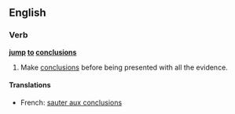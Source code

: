 ==English==

===Verb===
'''[[jump]] [[to]] [[conclusions]]'''

# {{idiom}} Make [[conclusion]]s before being presented with all the evidence.

====Translations====
*French: [[sauter aux conclusions]]